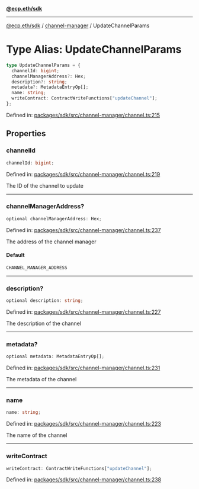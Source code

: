 [**@ecp.eth/sdk**](../../index.mdx)

***

[@ecp.eth/sdk](/sdk-reference/index.mdx) / [channel-manager](/sdk-reference/channel-manager/index.mdx) / UpdateChannelParams

# Type Alias: UpdateChannelParams

```ts
type UpdateChannelParams = {
  channelId: bigint;
  channelManagerAddress?: Hex;
  description?: string;
  metadata?: MetadataEntryOp[];
  name: string;
  writeContract: ContractWriteFunctions["updateChannel"];
};
```

Defined in: [packages/sdk/src/channel-manager/channel.ts:215](https://github.com/ecp-eth/comments-monorepo/blob/main/packages/sdk/src/channel-manager/channel.ts#L215)

## Properties

### channelId

```ts
channelId: bigint;
```

Defined in: [packages/sdk/src/channel-manager/channel.ts:219](https://github.com/ecp-eth/comments-monorepo/blob/main/packages/sdk/src/channel-manager/channel.ts#L219)

The ID of the channel to update

***

### channelManagerAddress?

```ts
optional channelManagerAddress: Hex;
```

Defined in: [packages/sdk/src/channel-manager/channel.ts:237](https://github.com/ecp-eth/comments-monorepo/blob/main/packages/sdk/src/channel-manager/channel.ts#L237)

The address of the channel manager

#### Default

```ts
CHANNEL_MANAGER_ADDRESS
```

***

### description?

```ts
optional description: string;
```

Defined in: [packages/sdk/src/channel-manager/channel.ts:227](https://github.com/ecp-eth/comments-monorepo/blob/main/packages/sdk/src/channel-manager/channel.ts#L227)

The description of the channel

***

### metadata?

```ts
optional metadata: MetadataEntryOp[];
```

Defined in: [packages/sdk/src/channel-manager/channel.ts:231](https://github.com/ecp-eth/comments-monorepo/blob/main/packages/sdk/src/channel-manager/channel.ts#L231)

The metadata of the channel

***

### name

```ts
name: string;
```

Defined in: [packages/sdk/src/channel-manager/channel.ts:223](https://github.com/ecp-eth/comments-monorepo/blob/main/packages/sdk/src/channel-manager/channel.ts#L223)

The name of the channel

***

### writeContract

```ts
writeContract: ContractWriteFunctions["updateChannel"];
```

Defined in: [packages/sdk/src/channel-manager/channel.ts:238](https://github.com/ecp-eth/comments-monorepo/blob/main/packages/sdk/src/channel-manager/channel.ts#L238)

